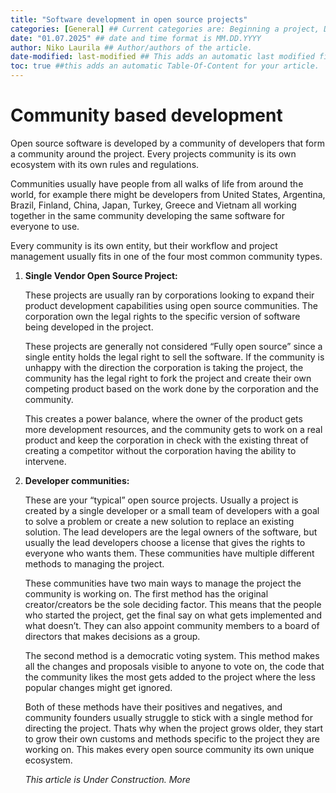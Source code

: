 ```yaml
---
title: "Software development in open source projects"
categories: [General] ## Current categories are: Beginning a project, During a project, Ending a project, General (Categories are case sensitive)
date: "01.07.2025" ## date and time format is MM.DD.YYYY
author: Niko Laurila ## Author/authors of the article. 
date-modified: last-modified ## This adds an automatic last modified field to the article, last-modified function will automatically add the correct date when a modification is made to the article.
toc: true ##this adds an automatic Table-Of-Content for your article.
---
```


# Community based development

Open source software is developed by a community of developers that form a community around the project. Every projects community is its own ecosystem with its own rules and regulations.

Communities usually have people from all walks of life from around the world, for example there might be developers from United States, Argentina, Brazil, Finland, China, Japan, Turkey, Greece and Vietnam all working together in the same community developing the same software for everyone to use.

Every community is its own entity, but their workflow and project management usually fits in one of the four most common community types.

1.  **Single Vendor Open Source Project:**

    These projects are usually ran by corporations looking to expand their product development capabilities using open source communities. The corporation own the legal rights to the specific version of software being developed in the project.

    These projects are generally not considered "Fully open source" since a single entity holds the legal right to sell the software. If the community is unhappy with the direction the corporation is taking the project, the community has the legal right to fork the project and create their own competing product based on the work done by the corporation and the community.

    This creates a power balance, where the owner of the product gets more development resources, and the community gets to work on a real product and keep the corporation in check with the existing threat of creating a competitor without the corporation having the ability to intervene.

2.  **Developer communities:**

    These are your "typical" open source projects. Usually a project is created by a single developer or a small team of developers with a goal to solve a problem or create a new solution to replace an existing solution. The lead developers are the legal owners of the software, but usually the lead developers choose a license that gives the rights to everyone who wants them. These communities have multiple different methods to managing the project.

    These communities have two main ways to manage the project the community is working on. The first method has the original creator/creators be the sole deciding factor. This means that the people who started the project, get the final say on what gets implemented and what doesn't. They can also appoint community members to a board of directors that makes decisions as a group.

    The second method is a democratic voting system. This method makes all the changes and proposals visible to anyone to vote on, the code that the community likes the most gets added to the project where the less popular changes might get ignored.

    Both of these methods have their positives and negatives, and community founders usually struggle to stick with a single method for directing the project. Thats why when the project grows older, they start to grow their own customs and methods specific to the project they are working on. This makes every open source community its own unique ecosystem.

    *This article is Under Construction. More*